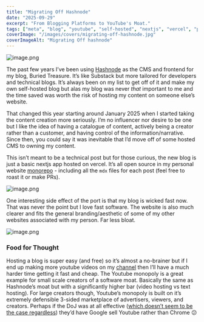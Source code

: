 ```yaml
---
title: "Migrating Off Hashnode"
date: "2025-09-29"
excerpt: "From Blogging Platforms to YouTube's Moat."
tags: ["meta", "blog", "youtube", "self-hosted", "nextjs", "vercel", "personal"]
coverImage: "/images/covers/migrating-off-hashnode.jpg"
coverImageAlt: "Migrating Off hashnode"
---
```


![image.png](/images/posts/migrating-off-hashnode-image-1.png)

The past few years I’ve been using [Hashnode](https://hashnode.com) as the CMS and frontend for my blog, Buried Treasure. It’s like Substack but more tailored for developers and technical blogs. It’s always been on my list to get off of it and make my own self-hosted blog but alas my blog was never *that* important to me and the time saved was worth the risk of hosting my content on someone else’s website.

That changed this year starting around January 2025 when I started taking the content creation more seriously. I’m no influencer nor desire to be one but I like the idea of having a catalogue of content, actively being a creator rather than a customer, and having control of the information/narrative. Since then, you could say it was inevitable that I’d move off of some hosted CMS to owning my content.

This isn’t meant to be a technical post but for those curious, the new blog is just a basic nextjs app hosted on vercel. It’s all open source in my personal website [monorepo](https://github.com/jonaylor89/jonaylor.com/tree/main/apps/blog) - including all the `mdx` files for each post (feel free to roast it or make PRs).

![image.png](/images/posts/migrating-off-hashnode-image-2.png)

 One interesting side effect of the port is that my blog is wicked fast now. That was never the point but I love fast software. The website is also much clearer and fits the general branding/aesthetic of some of my other websites associated with my person. Far less bloat.

![image.png](/images/posts/migrating-off-hashnode-image-3.png)

### Food for Thought

Hosting a blog is super easy (and free) so it’s almost a no-brainer but if I end up making more youtube videos on my [channel](https://www.youtube.com/@jonaylor89) then I’ll have a much harder time getting it fast and cheap. The Youtube monopoly is a great example for small scale creators of a software moat. Basically the same as Hashnode’s moat but with a significantly higher bar (video hosting vs text hosting). For large creators though, Youtube’s monopoly is built on it’s extremely defensible 3-sided marketplace of advertisers, viewers, and creators. Perhaps if the DoJ was at all effective ([which  doesn’t seem to be the case regardless](https://www.cnn.com/2025/09/02/tech/google-antitrust-ruling-chrome-android)) they’d have Google sell Youtube rather than Chrome 😕

